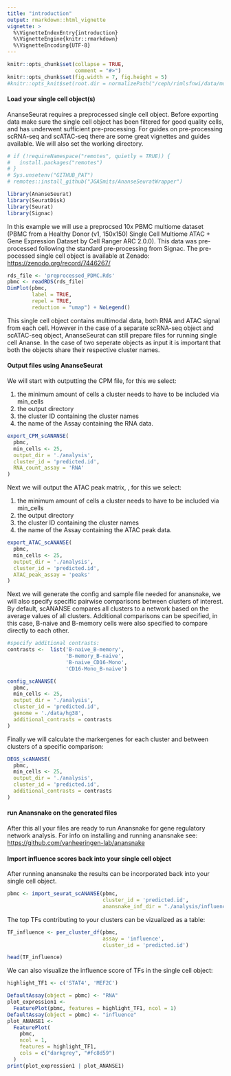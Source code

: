 ```yaml
---
title: "introduction"
output: rmarkdown::html_vignette
vignette: >
  %\VignetteIndexEntry{introduction}
  %\VignetteEngine{knitr::rmarkdown}
  %\VignetteEncoding{UTF-8}
---
```


```r
knitr::opts_chunk$set(collapse = TRUE,
                      comment = "#>")
knitr::opts_chunk$set(fig.width = 7, fig.height = 5)
#knitr::opts_knit$set(root.dir = normalizePath("/ceph/rimlsfnwi/data/moldevbio/zhou/jsmits/AnanseSeuratTesting/"))
```

#### **Load your single cell object(s)**

AnanseSeurat requires a preprocessed single cell object. Before exporting data make sure the single cell object has been filtered for good quality cells, and has underwent sufficient pre-processing. For guides on pre-processing scRNA-seq and scATAC-seq there are some great vignettes and guides available. We will also set the working directory.

```r
# if (!requireNamespace("remotes", quietly = TRUE)) {
#   install.packages("remotes")
# }
# Sys.unsetenv("GITHUB_PAT")
# remotes::install_github("JGASmits/AnanseSeuratWrapper")

library(AnanseSeurat)
library(SeuratDisk)
library(Seurat)
library(Signac)
```

In this example we will use a preprocsed 10x PBMC multiome dataset (PBMC from a Healthy Donor (v1, 150x150) Single Cell Multiome ATAC + Gene Expression Dataset by Cell Ranger ARC 2.0.0). This data was pre-processed following the standard pre-processing from Signac. The pre-pocessed single cell object is available at Zenado: <https://zenodo.org/record/7446267/>

```r
rds_file <- 'preprocessed_PDMC.Rds'
pbmc <- readRDS(rds_file)
DimPlot(pbmc,
        label = TRUE,
        repel = TRUE,
        reduction = "umap") + NoLegend()
```

This single cell object contains multimodal data, both RNA and ATAC signal from each cell. However in the case of a separate scRNA-seq object and scATAC-seq object, AnanseSeurat can still prepare files for running single cell Ananse. In the case of two seperate objects as input it is important that both the objects share their respective cluster names.

#### **Output files using AnanseSeurat**

We will start with outputting the CPM file, for this we select:

1.  the minimum amount of cells a cluster needs to have to be included via min_cells
2.  the output directory
3.  the cluster ID containing the cluster names
4.  the name of the Assay containing the RNA data.

```r
export_CPM_scANANSE(
  pbmc,
  min_cells <- 25,
  output_dir = './analysis',
  cluster_id = 'predicted.id',
  RNA_count_assay = 'RNA'
)
```

Next we will output the ATAC peak matrix, , for this we select:

1.  the minimum amount of cells a cluster needs to have to be included via min_cells
2.  the output directory
3.  the cluster ID containing the cluster names
4.  the name of the Assay containing the ATAC peak data.

```r
export_ATAC_scANANSE(
  pbmc,
  min_cells <- 25,
  output_dir = './analysis',
  cluster_id = 'predicted.id',
  ATAC_peak_assay = 'peaks'
)
```

Next we will generate the config and sample file needed for anansnake, we will also specify specific pairwise comparisons between clusters of interest. By default, scANANSE compares all clusters to a network based on the average values of all clusters. Additional comparisons can be specified, in this case, B-naive and B-memory cells were also specified to compare directly to each other.

```r
#specify additional contrasts: 
contrasts <-  list('B-naive_B-memory',
                   'B-memory_B-naive',
                   'B-naive_CD16-Mono',
                   'CD16-Mono_B-naive')

config_scANANSE(
  pbmc,
  min_cells <- 25,
  output_dir = './analysis',
  cluster_id = 'predicted.id',
  genome = './data/hg38',
  additional_contrasts = contrasts
)
```

Finally we will calculate the markergenes for each cluster and between clusters of a specific comparison:

```r
DEGS_scANANSE(
  pbmc,
  min_cells <- 25,
  output_dir = './analysis',
  cluster_id = 'predicted.id',
  additional_contrasts = contrasts
)
```

#### **run Anansnake on the generated files**

After this all your files are ready to run Anansnake for gene regulatory network analysis. For info on installing and running anansnake see: <https://github.com/vanheeringen-lab/anansnake>

#### **Import influence scores back into your single cell object**

After running anansnake the results can be incorporated back into your single cell object.

```r
pbmc <- import_seurat_scANANSE(pbmc,
                               cluster_id = 'predicted.id',
                               anansnake_inf_dir = "./analysis/influence/")
```

The top TFs contributing to your clusters can be vizualized as a table:

```r
TF_influence <- per_cluster_df(pbmc,
                               assay = 'influence',
                               cluster_id = 'predicted.id')

head(TF_influence)
```

We can also visualize the influence score of TFs in the single cell object:

```r
highlight_TF1 <- c('STAT4', 'MEF2C')

DefaultAssay(object = pbmc) <- "RNA"
plot_expression1 <-
  FeaturePlot(pbmc, features = highlight_TF1, ncol = 1)
DefaultAssay(object = pbmc) <- "influence"
plot_ANANSE1 <-
  FeaturePlot(
    pbmc,
    ncol = 1,
    features = highlight_TF1,
    cols = c("darkgrey", "#fc8d59")
  )
print(plot_expression1 | plot_ANANSE1)
```
